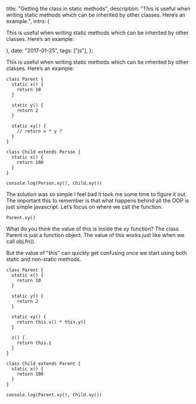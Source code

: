 


  title: "Getting the class in static methods",
  description: "This is useful when writing static methods which can be inherited by other classes. Here’s an example:",
  intro: (
    <section>
      <p>This is useful when writing static methods which can be inherited by other classes. Here’s an example:</p>
    </section>
  ),
  date: "2017-01-25",
  tags: ["js"],
};


This is useful when writing static methods which can be inherited by other classes. Here’s an example:

```
class Parent {
  static x() {
    return 10
  }

  static y() {
    return 2
  }

  static xy() {
    // return x * y ?
  }
}

class Child extends Person {
  static x() {
    return 100
  }
}

console.log(Person.xy(), Child.xy())
```

The solution was so simple I feel bad it took me some time to figure it out. The important this to remember is that what happens behind all the OOP is just simple javascript. Let’s focus on where we call the function.

```
Parent.xy()
```

What do you think the value of this is inside the xy function? The class Parent is just a function object. The value of this works just like when we call obj.fn().

But the value of "this" can quickly get confusing once we start using both static and non-static methods.

```
class Parent {
  static x() {
    return 10
  }

  static y() {
    return 2
  }

  static xy() {
    return this.x() * this.y()
  }

  z() {
    return this.z
  }
}

class Child extends Parent {
  static x() {
    return 100
  }
}

console.log(Parent.xy(), Child.xy())
```
